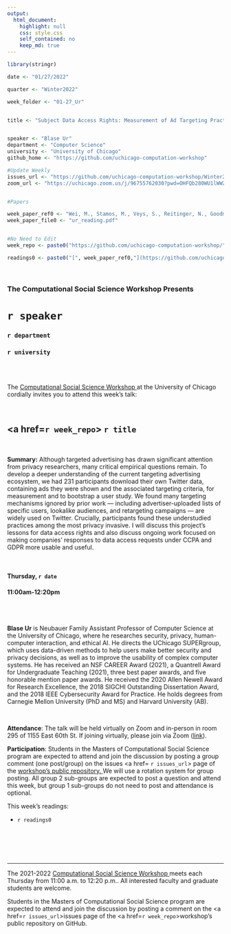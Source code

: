 ```yaml
---
output:
  html_document:
    highlight: null
    css: style.css
    self_contained: no
    keep_md: true
---
```


```r
library(stringr)

date <- "01/27/2022"

quarter <- "Winter2022"

week_folder <- "01-27_Ur"


title <- "Subject Data Access Rights: Measurement of Ad Targeting Practices and Lessons For Future Transparency Mechanisms"


speaker <- "Blase Ur"
department <- "Computer Science"
university <- "University of Chicago"
github_home <- "https://github.com/uchicago-computation-workshop"

#Update Weekly
issues_url <- "https://github.com/uchicago-computation-workshop/Winter2022/issues/3"
zoom_url <- "https://uchicago.zoom.us/j/96755762030?pwd=OHFQb280WU1lWWZib0RGUVZMdG43UT09"


#Papers

week_paper_ref0 <- "Wei, M., Stamos, M., Veys, S., Reitinger, N., Goodman, J., Herman, M., ... & Ur, B. (2020). What Twitter Knows: Characterizing Ad Targeting Practices, User Perceptions, and Ad Explanations Through Users' Own Twitter Data. In 29th {USENIX} Security Symposium ({USENIX} Security 20) (pp. 145-162)."
week_paper_file0 <- "ur_reading.pdf"


#No Need to Edit
week_repo <- paste0("https://github.com/uchicago-computation-workshop/",quarter,"/tree/master/",week_folder)

readings0 <- paste0("[", week_paper_ref0,"](https://github.com/uchicago-computation-workshop/",quarter,"/blob/master/", week_folder,"/",week_paper_file0,")")


```



<br>

<h3 class=pfblock-header> The Computational Social Science Workshop Presents </h3>

<h1 class=pfblock-header3> `r speaker`</h1>
<h3 class=pfblock-header3> `r department` </h3>
<h3 class=pfblock-header3> `r university` </h3>

<br><br>



<p class=pfblock-header3>The <a href="https://macss.uchicago.edu/content/computation-workshop"> Computational Social Science Workshop </a> at the University of Chicago cordially invites you to attend this week's talk:</p>



<br>

<div class=pfblock-header3>
<h2 class=pfblock-header>
  <a href=`r week_repo`> `r title` </a>
</h2>

<br>
</div>



<p class=footertext2>

**Summary:** Although targeted advertising has drawn significant attention from privacy researchers, many critical empirical questions remain. To develop a deeper understanding of the current targeting advertising ecosystem, we had 231 participants download their own Twitter data, containing ads they were shown and the associated targeting criteria, for measurement and to bootstrap a user study. We found many targeting mechanisms ignored by prior work — including advertiser-uploaded lists of specific users, lookalike audiences, and retargeting campaigns — are widely used on Twitter. Crucially, participants found these understudied practices among the most privacy invasive. I will discuss this project's lessons for data access rights and also discuss ongoing work focused on making companies' responses to data access requests under CCPA and GDPR more usable and useful.


</p>

<br>

<h4 class=pfblock-header3> Thursday, `r date` </h4>
<h4 class=pfblock-header3> 11:00am-12:20pm </h4>

<br><br>

<p class=footertext2>

**Blase Ur** is Neubauer Family Assistant Professor of Computer Science at the University of Chicago, where he researches security, privacy, human-computer interaction, and ethical AI. He directs the UChicago SUPERgroup, which uses data-driven methods to help users make better security and privacy decisions, as well as to improve the usability of complex computer systems. He has received an NSF CAREER Award (2021), a Quantrell Award for Undergraduate Teaching (2021), three best paper awards, and five honorable mention paper awards. He received the 2020 Allen Newell Award for Research Excellence, the 2018 SIGCHI Outstanding Dissertation Award, and the 2018 IEEE Cybersecurity Award for Practice. He holds degrees from Carnegie Mellon University (PhD and MS) and Harvard University (AB).
</p>

<br>

<p class=footertext2>

**Attendance**: The talk will be held virtually on Zoom and in-person in room 295 of 1155 East 60th St. If joining virtually, please join via Zoom ([link](`r zoom_url`)).

</p>

<p class=footertext2>

**Participation**: Students in the Masters of Computational Social Science program are expected to attend and join the discussion by posting a group comment (one post/group) on the issues <a href= `r issues_url`> page </a> of the <a href="https://github.com/uchicago-computation-workshop"> workshop's public repository. </a> We will use a rotation system for group posting. All group 2 sub-groups are expected to post a question and attend this week, but group 1 sub-groups do not need to post and attendance is optional.

This week's readings:

- `r readings0`

<br>

<br><br>

---

<p class=footertext> The 2021-2022 <a href="https://macss.uchicago.edu/content/computation-workshop"> Computational Social Science Workshop </a> meets each Thursday from 11:00 a.m. to 12:20 p.m.. All interested faculty and graduate students are welcome.</p>



<p class=footertext>Students in the Masters of Computational Social Science program are expected to attend and join the discussion by posting a comment on the <a href=`r issues_url`>issues page</a> of the <a href=`r week_repo`>workshop's public repository on GitHub.</a></p>
